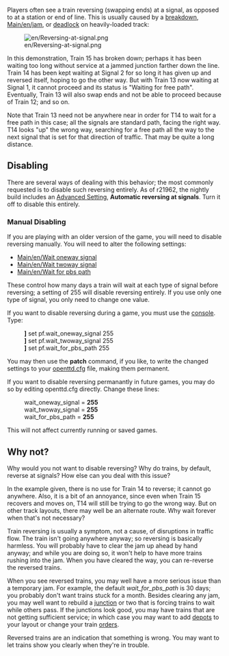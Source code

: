 Players often see a train reversing (swapping ends) at a signal, as opposed to at a station or end of line. This is usually caused by a [[Main/en/Breakdowns|breakdown]], [[Main/en/jam]], or [[Main/en/Deadlock|deadlock]] on heavily-loaded track: 

[[File:en/Reversing-at-signal.png]]

In this demonstration, Train 15 has broken down; perhaps it has been waiting too long without service at a jammed junction farther down the line. Train 14 has been kept waiting at Signal 2 for so long it has given up and reversed itself, hoping to go the other way. But with Train 13 now waiting at Signal 1, it cannot proceed and its status is "Waiting for free path". Eventually, Train 13 will also swap ends and not be able to proceed because of Train 12; and so on. 

Note that Train 13 need not be anywhere near in order for T14 to wait for a free path in this case; all the signals are standard path, facing the right way. T14 looks "up" the wrong way, searching for a free path all the way to the next signal that is set for that direction of traffic. That may be quite a long distance. 

== Disabling ==

There are several ways of dealing with this behavior; the most commonly requested is to disable such reversing entirely. As of r21962, the nightly build includes an [[Main/en/Advanced Setting#Vehicles|Advanced Setting]], '''Automatic reversing at signals'''. Turn it off to disable this entirely. 

=== Manual Disabling ===

If you are playing with an older version of the game, you will need to disable reversing manually. You will need to alter the following settings: 

* [[Main/en/Wait oneway signal]]
* [[Main/en/Wait twoway signal]]
* [[Main/en/Wait for pbs path]]

These control how many days a train will wait at each type of signal before reversing; a setting of 255 will disable reversing entirely. If you use only one type of signal, you only need to change one value. 

If you want to disable reversing during a game, you must use the [[Main/en/Console|console]]. Type: 

:''']''' set pf.wait_oneway_signal 255
:''']''' set pf.wait_twoway_signal 255
:''']''' set pf.wait_for_pbs_path 255

You may then use the '''patch''' command, if you like, to write the changed settings to your [[Main/en/Openttd.cfg|openttd.cfg]] file, making them permanent. 

If you want to disable reversing permanantly in future games, you may do so by editing openttd.cfg directly. Change these lines: 

: wait_oneway_signal = '''255'''
: wait_twoway_signal = '''255'''
: wait_for_pbs_path = '''255'''

This will not affect currently running or saved games.

== Why not? ==

Why would you not want to disable reversing? Why do trains, by default, reverse at signals? How else can you deal with this issue? 

In the example given, there is no use for Train 14 to reverse; it cannot go anywhere. Also, it is a bit of an annoyance, since even when Train 15 recovers and moves on, T14 will still be trying to go the wrong way. But on other track layouts, there may well be an alternate route. Why wait forever when that's not necessary? 

Train reversing is usually a symptom, not a cause, of disruptions in traffic flow. The train isn't going anywhere anyway; so reversing is basically harmless. You will probably have to clear the jam up ahead by hand anyway; and while you are doing so, it won't help to have more trains rushing into the jam. When you have cleared the way, you can re-reverse the reversed trains. 

When you see reversed trains, you may well have a more serious issue than a temporary jam. For example, the default ''wait_for_pbs_path'' is 30 days; you probably don't want trains stuck for a month. Besides clearing any jam, you may well want to rebuild a [[Main/en/Junction|junction]] or two that is forcing trains to wait while others pass. If the junctions look good, you may have trains that are not getting sufficient service; in which case you may want to add [[Main/en/Building depots|depots]] to your layout or change your train [[Main/en/Allow goto depot orders|orders]]. 

Reversed trains are an indication that something is wrong. You may want to let trains show you clearly when they're in trouble.
